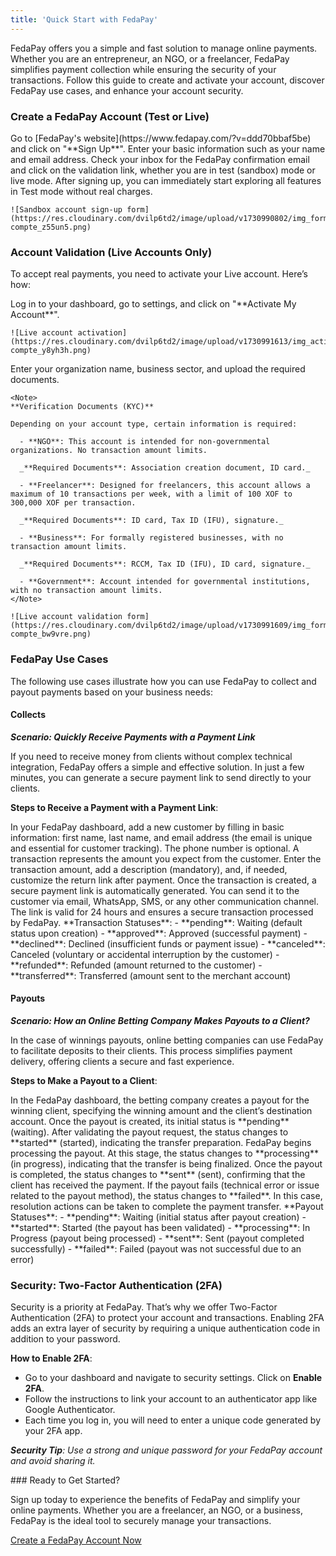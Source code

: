 ```yaml
---
title: 'Quick Start with FedaPay'
---
```


FedaPay offers you a simple and fast solution to manage online payments. Whether you are an entrepreneur, an NGO, or a freelancer, FedaPay simplifies payment collection while ensuring the security of your transactions. Follow this guide to create and activate your account, discover FedaPay use cases, and enhance your account security.

### Create a FedaPay Account (Test or Live)

<Steps>
  <Step title="Sign Up">
    Go to [FedaPay's website](https://www.fedapay.com/?v=ddd70bbaf5be) and click on "**Sign Up**".
  </Step>
  <Step title="Fill in the Form">
    Enter your basic information such as your name and email address.
  </Step>
  <Step title="Email Confirmation">
    Check your inbox for the FedaPay confirmation email and click on the validation link, whether you are in test (sandbox) mode or live mode.
  </Step>
  <Step title="Test Mode">
    After signing up, you can immediately start exploring all features in Test mode without real charges.

    ![Sandbox account sign-up form](https://res.cloudinary.com/dvilp6td2/image/upload/v1730990802/img_form_sandbox-compte_z55un5.png)
  </Step>
</Steps>

### Account Validation (Live Accounts Only)
To accept real payments, you need to activate your Live account. Here’s how:

<Steps>
  <Step title="Submit Your Account for Validation">
    Log in to your dashboard, go to settings, and click on "**Activate My Account**".

    ![Live account activation](https://res.cloudinary.com/dvilp6td2/image/upload/v1730991613/img_active_live-compte_y8yh3h.png)
  </Step>
  <Step title="Fill in the Form">
    Enter your organization name, business sector, and upload the required documents.

    <Note>
    **Verification Documents (KYC)** 

    Depending on your account type, certain information is required:

      - **NGO**: This account is intended for non-governmental organizations. No transaction amount limits.

      _**Required Documents**: Association creation document, ID card._
      
      - **Freelancer**: Designed for freelancers, this account allows a maximum of 10 transactions per week, with a limit of 100 XOF to 300,000 XOF per transaction.

      _**Required Documents**: ID card, Tax ID (IFU), signature._

      - **Business**: For formally registered businesses, with no transaction amount limits.

      _**Required Documents**: RCCM, Tax ID (IFU), ID card, signature._

      - **Government**: Account intended for governmental institutions, with no transaction amount limits.
    </Note>

    ![Live account validation form](https://res.cloudinary.com/dvilp6td2/image/upload/v1730991609/img_form_valide_live-compte_bw9vre.png)
  </Step>
  <Step title="Click Submit to Finalize Your Request">
  </Step>
</Steps>

### FedaPay Use Cases

The following use cases illustrate how you can use FedaPay to collect and payout payments based on your business needs:

#### Collects

_**Scenario: Quickly Receive Payments with a Payment Link**_

If you need to receive money from clients without complex technical integration, FedaPay offers a simple and effective solution. In just a few minutes, you can generate a secure payment link to send directly to your clients.

**Steps to Receive a Payment with a Payment Link**:

<Steps>
  <Step title="Create a Customer">
    In your FedaPay dashboard, add a new customer by filling in basic information: first name, last name, and email address (the email is unique and essential for customer tracking). The phone number is optional.
  </Step>
  <Step title="Create a Transaction">
    A transaction represents the amount you expect from the customer. Enter the transaction amount, add a description (mandatory), and, if needed, customize the return link after payment.
  </Step>
  <Step title="Generate a Payment Link">
    Once the transaction is created, a secure payment link is automatically generated. You can send it to the customer via email, WhatsApp, SMS, or any other communication channel. The link is valid for 24 hours and ensures a secure transaction processed by FedaPay.
  </Step>
</Steps>

<Note>
  **Transaction Statuses**:
  - **pending**: Waiting (default status upon creation)
  - **approved**: Approved (successful payment)
  - **declined**: Declined (insufficient funds or payment issue)
  - **canceled**: Canceled (voluntary or accidental interruption by the customer)
  - **refunded**: Refunded (amount returned to the customer)
  - **transferred**: Transferred (amount sent to the merchant account)
</Note>

#### Payouts

_**Scenario: How an Online Betting Company Makes Payouts to a Client?**_

In the case of winnings payouts, online betting companies can use FedaPay to facilitate deposits to their clients. This process simplifies payment delivery, offering clients a secure and fast experience.

**Steps to Make a Payout to a Client**:

<Steps>
  <Step title="Create a Payout">
    In the FedaPay dashboard, the betting company creates a payout for the winning client, specifying the winning amount and the client’s destination account.
  </Step>

  <Step title="Validate and Start the Payout">
    Once the payout is created, its initial status is **pending** (waiting). After validating the payout request, the status changes to **started** (started), indicating the transfer preparation.
  </Step>

  <Step title="Processing and Sending">
    FedaPay begins processing the payout. At this stage, the status changes to **processing** (in progress), indicating that the transfer is being finalized.
  </Step>

  <Step title="Completion">
    Once the payout is completed, the status changes to **sent** (sent), confirming that the client has received the payment.
  </Step>

  <Step title="Failure Management">
    If the payout fails (technical error or issue related to the payout method), the status changes to **failed**. In this case, resolution actions can be taken to complete the payment transfer.
  </Step>
</Steps>

<Note>
**Payout Statuses**:
- **pending**: Waiting (initial status after payout creation)
- **started**: Started (the payout has been validated)
- **processing**: In Progress (payout being processed)
- **sent**: Sent (payout completed successfully)
- **failed**: Failed (payout was not successful due to an error)
</Note>

### Security: Two-Factor Authentication (2FA)

Security is a priority at FedaPay. That’s why we offer Two-Factor Authentication (2FA) to protect your account and transactions. Enabling 2FA adds an extra layer of security by requiring a unique authentication code in addition to your password.

**How to Enable 2FA**:
- Go to your dashboard and navigate to security settings.
  Click on **Enable 2FA**.
- Follow the instructions to link your account to an authenticator app like Google Authenticator.
- Each time you log in, you will need to enter a unique code generated by your 2FA app.

_**Security Tip**: Use a strong and unique password for your FedaPay account and avoid sharing it._

<Tip>
### Ready to Get Started?

Sign up today to experience the benefits of FedaPay and simplify your online payments. Whether you are a freelancer, an NGO, or a business, FedaPay is the ideal tool to securely manage your transactions.

[Create a FedaPay Account Now](https://fedapay.com)
</Tip>
